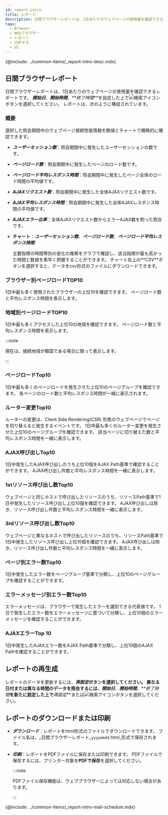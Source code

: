 ```yaml
---
id: report-intro
title: レポート
description: 日間ブラウザーレポートは、1日あたりのウェブページの使用量を確認できるレポートです。
tags:
  - Browser
  - Webブラウザー
  - レポート
  - 分析する
  - UI
---
```


{@include: ../common-items/_report-intro-desc.mdx}

## 日間ブラウザーレポート

日間ブラウザーレポートは、1日あたりのウェブページの使用量を確認できるレポートです。 **_開始日_**、**_開始時間_**、**_終了時間_**を設定した上で![検索アイコン](/img/ico-btn-search.png)ボタンを選択してください。 レポートは、次のように構成されています。

### 概要

選択した照会期間中のウェブページ接続性能情報を数値とチャートで概略的に確認できます。

<ImgLang img='browser-report-summary.png' desc='概要' />

-   **_ユーザーセッション数_**：照会期間中に発生したユーザーセッションの数です。

-   **_ページロード数_**：照会期間中に発生したページのロード数です。

-   **_ページロード平均レスポンス時間_**：照会期間中に発生したページ全体のロード時間の平均値です。

-   **_AJAXリクエスト数_**：照会期間中に発生した全体AJAXリクエスト数です。

-   **_AJAX平均レスポンス時間_**：照会期間中に発生した全体AJAXレスポンス時間の平均値です。

-   **_AJAXエラー比率_**：全体AJAXリクエスト数からエラーAJAX数を割った割合です。

-   **チャート**：**_ユーザーセッション数_**、**_ページロード数_**、**_ページロード平均レスポンス時間_**

    主要指標の時間帯別の変化の推移をグラフで確認し、該当指標が最も高かった時間と数値を素早く把握することができます。 チャート右上の**_CSV_**ボタンを選択すると、データをcsv形式のファイルにダウンロードできます。

### ブラウザー別ページロードTOP10

1日中最も多く使用されたブラウザーの上位10を確認できます。 ページロード数と平均レスポンス時間を表示します。

### 地域別ページロードTOP10

1日中最も多くアクセスした上位10の地域を確認できます。 ページロード数と平均レスポンス時間を表示します。

:::note

現在は、接続地域が韓国である場合に限って表示します。

:::

### ページロードTop10

1日中最も多くのページロードを発生させた上位10のページグループを確認できます。 各ページのロード数と平均レスポンス時間が一緒に表示されます。

### ルーター変更Top10

ルーターの変更は、Client Side Rendering(CSR) 形態のウェブページでページを切り替えると発生するイベントです。 1日中最も多くのルーター変更を発生させた上位10のページグループを確認できます。 該当ページに切り替えた数と平均レスポンス時間を一緒に表示します。

### AJAX呼び出しTop10

1日中発生したAJAX呼び出しのうち上位10個をAJAX Path基準で確認することができます。 AJAX呼び出し件数と平均レスポンス時間を一緒に表示します。

### 1stリソース呼び出し数Top10

ウェブページと同じホストで呼び出したリソースのうち、リソースPath基準で1日中発生したリソース呼び出し上位10個を確認できます。 AJAX呼び出しは除き、リソース呼び出し件数と平均レスポンス時間を一緒に表示します。

### 3rdリソース呼び出し数Top10

ウェブページと異なるホストで呼び出したリソースのうち、リソースPath基準で1日中発生したリソース呼び出し上位10個を確認できます。 AJAX呼び出しは除き、リソース呼び出し件数と平均レスポンス時間を一緒に表示します。

### ページ別エラー数Top10

1日中発生したエラー数をページグループ基準で分類し、上位10のページグループを確認することができます。

### エラーメッセージ別エラー数Top10

エラーメッセージは、ブラウザーで発生したエラーを識別できる代表値です。 1日で発生したエラー数をエラーメッセージに基づいて分類し、上位10個のエラーメッセージを確認することができます。

### AJAXエラーTop 10

1日中発生したAJAXエラー数をAJAX Path基準で分類し、上位10個のAJAX Pathを確認することができます。

## レポートの再生成

レポートのデータを更新するには、**_再設定_**ボタンを選択してください。 異なる日付または異なる時間のデータを照会するには、**_開始日_**、**_開始時間_**、**_終了時間_**を新たに設定した上で**_再設定_**または![検索アイコン](/img/ico-btn-search.png)ボタンを選択してください。

## レポートのダウンロードまたは印刷

-   **_ダウンロード_**：レポートをhtml形式のファイルでダウンロードできます。 ファイル名は、_日間ブラウザーレポート\_`yyyymmdd`.html_形式で保存されます。

-   **_印刷_**：レポートをPDFファイルに保存または印刷できます。 PDFファイルで保存するには、プリンター対象を**PDFで保存**を選択してください。

    :::note

    PDFファイル保存機能は、ウェブブラウザーによっては対応しない場合があります。

    :::

<!-- ## 메일 발송 예약-->

{@include: ../common-items/_report-intro-mail-schedule.mdx} 
